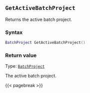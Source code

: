 ## `GetActiveBatchProject`

Returns the active batch project.

### Syntax {-}

``` .lua
BatchProject GetActiveBatchProject()
```

### Return value {-}

Type: [`BatchProject`](#batchproject) \

The active batch project.

{{< pagebreak >}}


